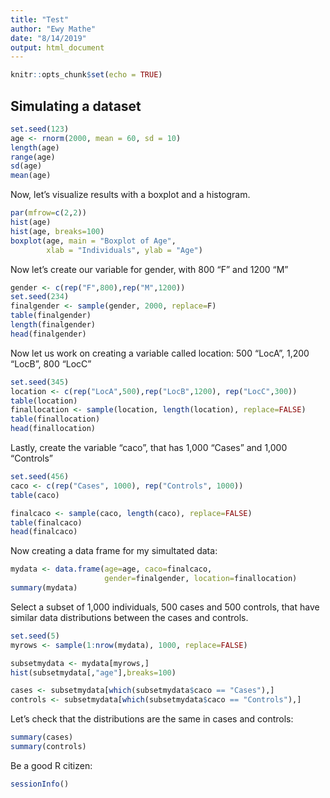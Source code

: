 ```yaml
---
title: "Test"
author: "Ewy Mathe"
date: "8/14/2019"
output: html_document
---
```


```r
knitr::opts_chunk$set(echo = TRUE)
```

## Simulating a dataset
```r
set.seed(123)
age <- rnorm(2000, mean = 60, sd = 10)
length(age)
range(age)
sd(age)
mean(age)
```

Now, let's visualize results with a boxplot and a histogram.

```r
par(mfrow=c(2,2))
hist(age)
hist(age, breaks=100)
boxplot(age, main = "Boxplot of Age",
        xlab = "Individuals", ylab = "Age")
```

Now let's create our variable for gender, with 800 "F" and 1200 "M"

```r
gender <- c(rep("F",800),rep("M",1200))
set.seed(234)
finalgender <- sample(gender, 2000, replace=F)
table(finalgender)
length(finalgender)
head(finalgender)
```

Now let us work on creating a variable called location: 500 "LocA", 1,200 "LocB", 800 "LocC"

```r
set.seed(345)
location <- c(rep("LocA",500),rep("LocB",1200), rep("LocC",300))
table(location)
finallocation <- sample(location, length(location), replace=FALSE) 
table(finallocation)
head(finallocation)
```

Lastly, create the variable "caco", that has 1,000 "Cases" and 1,000 "Controls"
```r
set.seed(456)
caco <- c(rep("Cases", 1000), rep("Controls", 1000))
table(caco)

finalcaco <- sample(caco, length(caco), replace=FALSE) 
table(finalcaco)
head(finalcaco)
```

Now creating a data frame for my simultated data:
```r
mydata <- data.frame(age=age, caco=finalcaco,
                     gender=finalgender, location=finallocation)
summary(mydata)
```

Select a subset of 1,000 individuals, 500 cases and 500 controls, that have similar data distributions between the cases and controls.

```r
set.seed(5)
myrows <- sample(1:nrow(mydata), 1000, replace=FALSE)

subsetmydata <- mydata[myrows,]
hist(subsetmydata[,"age"],breaks=100)

cases <- subsetmydata[which(subsetmydata$caco == "Cases"),]
controls <- subsetmydata[which(subsetmydata$caco == "Controls"),]
```

Let's check that the distributions are the same in cases and controls:
```r
summary(cases)
summary(controls)
```

Be a good R citizen:
```r
sessionInfo()
```
